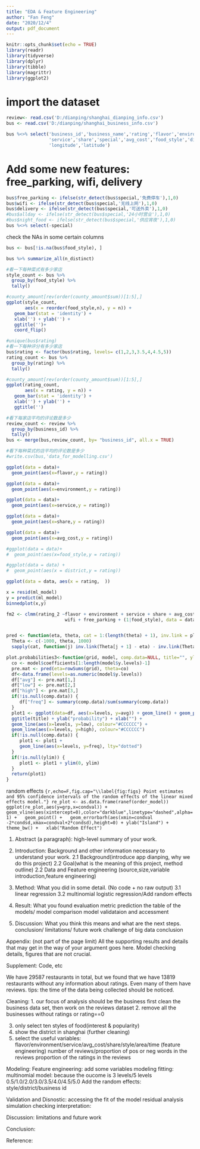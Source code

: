 ```yaml
---
title: "EDA & Feature Engineering"
author: "Fan Feng"
date: "2020/12/4"
output: pdf_document
---
```


```r
knitr::opts_chunk$set(echo = TRUE)
library(readr)
library(tidyverse)
library(dplyr)
library(tibble)
library(magrittr)
library(ggplot2)
```

# import the dataset
```r
review<- read.csv('D:/dianping/shanghai_dianping_info.csv')
bus <- read.csv('D:/dianping/shanghai_business_info.csv')
```

```r
bus %<>% select('business_id','business_name','rating','flavor','environment',
                'service','share','special','avg_cost','food_style','district',
                'longitude','latitude')
```

# Add some new features: free_parking, wifi, delivery
```r
bus$free_parking <- ifelse(str_detect(bus$special,'免费停车'),1,0)
bus$wifi <- ifelse(str_detect(bus$special,'无线上网'),1,0)
bus$delivery <- ifelse(str_detect(bus$special,'可送外卖'),1,0)
#bus$allday <- ifelse(str_detect(bus$special,'24小时营业'),1,0)
#bus$night_food <- ifelse(str_detect(bus$special,'供应宵夜'),1,0)
bus %<>% select(-special)
```

check the NAs in some certain columns
```r
bus <- bus[!is.na(bus$food_style), ]
```

```r
bus %>% summarize_all(n_distinct)
```


```r
#看一下每种菜式有多少家店
style_count <- bus %>% 
  group_by(food_style) %>% 
  tally()
```

```r
#county_amount[rev(order(county_amount$sum))[1:5],]
ggplot(style_count, 
       aes(x = reorder(food_style,n), y = n)) +
   geom_bar(stat = 'identity') +
   xlab('') + ylab('') +
   ggtitle('')+
   coord_flip()
```

```r
#unique(bus$rating)
#看一下每种评分有多少家店
bus$rating <- factor(bus$rating, levels= c(1,2,3,3.5,4,4.5,5))
rating_count <- bus %>% 
  group_by(rating) %>% 
  tally()
```

```r
#county_amount[rev(order(county_amount$sum))[1:5],]
ggplot(rating_count, 
       aes(x = rating, y = n)) +
   geom_bar(stat = 'identity') +
   xlab('') + ylab('') +
   ggtitle('')
```


```r
#看下每家店平均的评论数是多少
review_count <- review %>% 
  group_by(business_id) %>% 
  tally()
bus <- merge(bus,review_count, by= "business_id", all.x = TRUE)
```

```r
#看下每种菜式的店平均的评论数是多少
#write.csv(bus,'data_for_modelling.csv')
```

```r
ggplot(data = data)+
  geom_point(aes(x=flavor,y = rating))

ggplot(data = data)+
  geom_point(aes(x=environment,y = rating))

ggplot(data = data)+
  geom_point(aes(x=service,y = rating))

ggplot(data = data)+
  geom_point(aes(x=share,y = rating))

ggplot(data = data)+
  geom_point(aes(x=avg_cost,y = rating))

#ggplot(data = data)+
#  geom_point(aes(x=food_style,y = rating))

#ggplot(data = data) +
#  geom_point(aes(x = district,y = rating))
```


```r
ggplot(data = data, aes(x = rating,  ))
```

```r
x = resid(ml_model)
y = predict(ml_model)
binnedplot(x,y)

fm2 <- clmm(rating_2 ~flavor + environment + service + share + avg_cost + 
                      wifi + free_parking + (1|food_style), data = data)


pred <- function(eta, theta, cat = 1:(length(theta) + 1), inv.link = plogis) {
  Theta <- c(-1000, theta, 1000)
  sapply(cat, function(j) inv.link(Theta[j + 1] - eta) - inv.link(Theta[j] - eta))}

plot.probabilities3<-function(grid, model, comp.data=NULL, title="", ylim=NULL) {
  co <- model$coefficients[1:length(model$y.levels)-1]
  pre.mat <- pred(eta=rowSums(grid), theta=co)
  df<-data.frame(levels=as.numeric(model$y.levels))
  df["avg"] <- pre.mat[1,]
  df["low"] <- pre.mat[2,]
  df["high"] <- pre.mat[3,]
  if(!is.null(comp.data)) {
     df["freq"] <- summary(comp.data)/sum(summary(comp.data))
  }
  plot1 <- ggplot(data=df, aes(x=levels, y=avg)) + geom_line() + geom_point() +
  ggtitle(title) + ylab("probability") + xlab("") +
  geom_line(aes(x=levels, y=low), colour="#CCCCCC") +
  geom_line(aes(x=levels, y=high), colour="#CCCCCC")
  if(!is.null(comp.data)) {
     plot1 <- plot1 +
     geom_line(aes(x=levels, y=freq), lty="dotted")
  }
  if(!is.null(ylim)) {
     plot1 <- plot1 + ylim(0, ylim)
  }
  return(plot1)
}

```

random effects
```{r,echo=F,fig.cap="\\label{fig:figs} Point estimates and 95% confidence intervals of the random effects of the linear mixed effects model."}
re_plot <- as.data.frame(ranef(order_model))
ggplot(re_plot,aes(y=grp,x=condval)) + geom_vline(aes(xintercept=0),color="darkblue",linetype="dashed",alpha=1) +
  geom_point() +
  geom_errorbarh(aes(xmin=condval -2*condsd,xmax=condval+2*condsd),height=0) + ylab("Island") + theme_bw() +
  xlab("Random Effect")
```

1. Abstract (a paragraph): high-level summary of your work.
2. Introduction: Background and other information necessary to understand your work.
   2.1 Background(introduce app dianping, why we do this project)
   2.2 Goal(what is the meaning of this project, method outline)
   2.2 Data and Feature engineering
       (source,size,variable introduction,feature engineering)
3. Method: What you did in some detail. (No code + no raw output)
   3.1 linear regression
   3.2 multinomial logistic regression/Add random effects
   
4. Result: What you found 
   evaluation metric
   prediction the table of the models/ model comparison
   model validataion and accessment
   
5. Discussion: What you think this means and what are the next steps.
   conclusion/ limitations/ future work
   challenge of big data
   conclusion
   
Appendix: (not part of the page limit)
All the supporting results and details that may get in the way of your argument goes here. Model checking details, figures that are not crucial. 

Supplement: Code, etc


We have 29587 restaurants in total, but we found that we have 13819 restaurants without any information about ratings. Even many of them have reviews.
tips: the time of the data being collected should be noticed.

Cleaning:
1. our focus of analysis should be the business
   first clean the business data set, then work on the reviews dataset
2. remove all the businesses without ratings or rating==0

3. only select ten styles of food(interest & popularity)
4. show the district in shanghai (further cleaning)
5. select the useful variables:
flavor/environment/service/avg_cost/share/style/area/time
(feature engineering)
number of reviews/proportion of pos or neg words in the reviews
proportion of the ratings in the reviews



Modeling:
Feature engineering: add some variables
modeling fitting:
multinomial model: because the oucome is 3 levels/5 levels 
0.5/1.0/2.0/3.0/3.5/4.0/4.5/5.0
Add the random effects: style/district/business id

Validation and Disnostic:
accessing the fit of the model
residual analysis
simulation checking
interpretation:

Discussion: limitations and future work

Conclusion:

Reference: